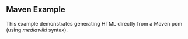 == Maven Example ==

This example demonstrates generating HTML directly from a Maven pom (using ''mediawiki'' syntax). 
